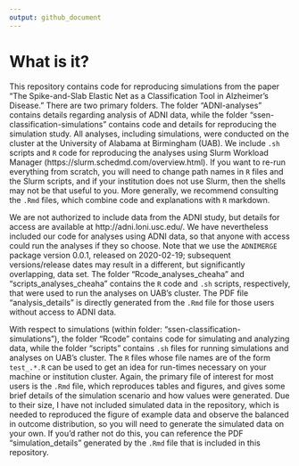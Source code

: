 ```yaml
---
output: github_document
---
```


<!-- README.md is generated from README.Rmd. Please edit that file -->

# What is it?

This repository contains code for reproducing simulations from the paper "The Spike-and-Slab Elastic Net as a Classification Tool in Alzheimer's Disease." There are two primary folders. The folder "ADNI-analyses" contains details regarding analysis of ADNI data, while the folder "ssen-classification-simulations" contains code and details for reproducing the simulation study. All analyses, including simulations, were conducted on the cluster at the University of Alabama at Birmingham (UAB). We include `.sh` scripts and `R` code for reproducing the analyses using Slurm Workload Manager (https://slurm.schedmd.com/overview.html). If you want to re-run everything from scratch, you will need to change path names in `R` files and the Slurm scripts, and if your institution does not use Slurm, then the shells may not be that useful to you. More generally, we recommend consulting the `.Rmd` files, which combine code and explanations with `R` markdown.

We are not authorized to include data from the ADNI study, but details for access are available at http://adni.loni.usc.edu/. We have nevertheless included our code for analyses using ADNI data, so that anyone with access could run the analyses if they so choose. Note that we use the `ADNIMERGE` package version 0.0.1, released on 2020-02-19; subsequent versions/release dates may result in a different, but significantly overlapping, data set. The folder "Rcode_analyses_cheaha" and "scripts_analyses_cheaha" contains the `R` code  and `.sh` scripts, respectively, that were used to run the analyses on UAB's cluster. The PDF file "analysis_details" is directly generated from the `.Rmd` file for those users without access to ADNI data. 

With respect to simulations (within folder: "ssen-classification-simulations"), the folder "Rcode" contains code for simulating and analyzing data, while the folder "scripts" contains `.sh` files for running simulations and analyses on UAB's cluster. The `R` files whose file names are of the form `test_.*.R` can be used to get an idea for run-times necessary on your machine or institution cluster. Again, the primary file of interest for most users is the `.Rmd` file, which reproduces tables and figures, and gives some brief details of the simulation scenario and how values were generated. Due to their size, I have not included simulated data in the repository, which is needed to reproduced the figure of example data and observe the balanced in outcome distribution, so you will need to generate the simulated data on your own. If you'd rather not do this, you can reference the PDF "simulation_details" generated by the `.Rmd` file that is included in this repository.  

